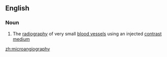 ==English==

===Noun===
{{en-noun|-}}

# {{lb|en|medicine}} The [[radiography]] of very small [[blood vessel]]s using an injected [[contrast medium]]

[[zh:microangiography]]